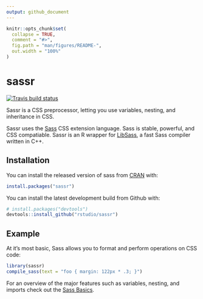 ```yaml
---
output: github_document
---
```


<!-- README.md is generated from README.Rmd. Please edit that file -->

```r
knitr::opts_chunk$set(
  collapse = TRUE,
  comment = "#>",
  fig.path = "man/figures/README-",
  out.width = "100%"
)
```


# sassr

[![Travis build status](https://travis-ci.org/rstudio/sassr.svg?branch=master)](https://travis-ci.org/rstudio/sassr)

Sassr is a CSS preprocessor, letting you use variables, nesting, and inheritance in CSS.

Sassr uses the [Sass](https://sass-lang.com/) CSS extension language. Sass is stable, powerful, and CSS compatiable. Sassr is an R wrapper for [LibSass](https://github.com/sass/libsass), a fast Sass compiler written in C++.

## Installation

You can install the released version of sass from [CRAN](https://CRAN.R-project.org) with:

```r
install.packages("sassr")
```

You can install the latest development build from Github with:

```r
# install.packages("devtools")
devtools::install_github("rstudio/sassr")
```

## Example

At it's most basic, Sass allows you to format and perform operations on CSS code:

```r
library(sassr)
compile_sass(text = "foo { margin: 122px * .3; }")
```

For an overview of the major features such as variables, nesting, and imports check out the [Sass Basics](https://sass-lang.com/guide).

